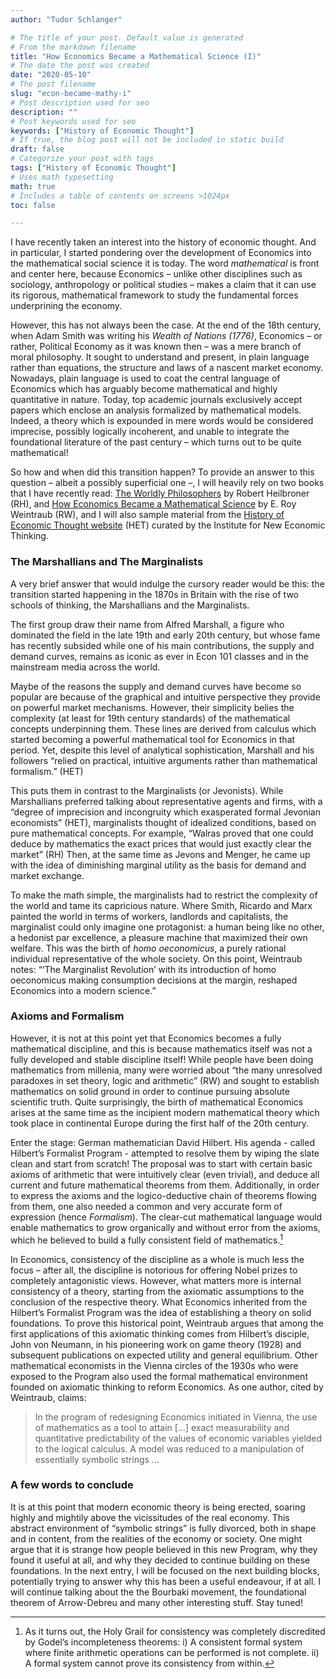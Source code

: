 ---
author: "Tudor Schlanger"

# The title of your post. Default value is generated
# From the markdown filename
title: "How Economics Became a Mathematical Science (I)"
# The date the post was created
date: "2020-05-10"
# The post filename
slug: "econ-became-mathy-i"
# Post description used for seo
description: ""
# Post keywords used for seo
keywords: ["History of Economic Thought"]
# If true, the blog post will not be included in static build
draft: false
# Categorize your post with tags
tags: ["History of Economic Thought"]
# Uses math typesetting
math: true
# Includes a table of contents on screens >1024px
toc: false

---


I have recently taken an interest into the history of economic thought. And in particular, I started pondering over the development of Economics into the mathematical social science it is today. The word *mathematical* is front and center here, because Economics -- unlike other disciplines such as sociology, anthropology or political studies -- makes a claim that it can use its rigorous, mathematical framework to study the fundamental forces underprining the economy. 

However, this has not always been the case. At the end of the 18th century, when Adam Smith was writing his *Wealth of Nations (1776)*, Economics -- or rather, Political Economy as it was known then -- was a mere branch of moral philosophy. It sought to understand and present, in plain language rather than equations, the structure and laws of a nascent market economy. Nowadays, plain language is used to coat the central language of Economics which has arguably become mathematical and highly quantitative in nature. Today, top academic journals exclusively accept papers which enclose an analysis formalized by mathematical models. Indeed, a theory which is expounded in mere words would be considered imprecise, possibly logically incoherent, and unable to integrate the foundational literature of the past century -- which turns out to be quite mathematical!

So how and when did this transition happen? To provide an answer to this question -- albeit a possibly superficial one --, I will heavily rely on two books that I have recently read: [The Worldly Philosophers](https://www.amazon.ca/Worldly-Philosophers-Lives-Economic-Thinkers/dp/068486214X) by Robert Heilbroner (RH), and [How Economics Became a Mathematical Science](https://www.dukeupress.edu/how-Economics-became-a-mathematical-science) by E. Roy Weintraub (RW), and I will also sample material from the [History of Economic Thought website](http://www.hetwebsite.net/het/) (HET) curated by the Institute for New Economic Thinking.

### The Marshallians and The Marginalists

A very brief answer that would indulge the cursory reader would be this: the transition started happening in the 1870s in Britain with the rise of two schools of thinking, the Marshallians and the Marginalists. 

The first group draw their name from Alfred Marshall, a figure who dominated the field in the late 19th and early 20th century, but whose fame has recently subsided while one of his main contributions, the supply and demand curves, remains as iconic as ever in Econ 101 classes and in the mainstream media across the world. 

Maybe of the reasons the supply and demand curves have become so popular are because of the graphical and intuitive perspective they provide on powerful market mechanisms. However, their simplicity belies the complexity (at least for 19th century standards) of the mathematical concepts underpinning them. These lines are derived from calculus which started becoming a powerful mathematical tool for Economics in that period. Yet, despite this level of analytical sophistication, Marshall and his followers "relied on practical, intuitive arguments rather than mathematical formalism." (HET) 

This puts them in contrast to the Marginalists (or Jevonists). While Marshallians preferred talking about representative agents and firms, with a "degree of imprecision and incongruity which exasperated formal Jevonian economists" (HET), marginalists thought of idealized conditions, based on pure mathematical concepts. For example, "Walras proved that one could deduce by mathematics the exact prices that would just exactly clear the market" (RH) Then, at the same time as Jevons and Menger, he came up with the idea of diminishing marginal utility as the basis for demand and market exchange. 

To make the math simple, the marginalists had to restrict the complexity of the world and tame its capricious nature. Where Smith, Ricardo and Marx painted the world in terms of workers, landlords and capitalists, the marginalist could only imagine one protagonist: a human being like no other, a hedonist par excellence, a pleasure machine that maximized their own welfare. This was the birth of *homo oeconomicus*, a purely rational individual representative of the whole society. On this point, Weintraub notes: "'The Marginalist Revolution' with its introduction of homo oeconomicus making consumption decisions at the margin, reshaped Economics into a modern science." 

### Axioms and Formalism

However, it is not at this point yet that Economics becomes a fully mathematical discipline, and this is because mathematics itself was not a fully developed and stable discipline itself! While people have been doing mathematics from millenia, many were worried about "the many unresolved paradoxes in set theory, logic and arithmetic" (RW) and sought to establish mathematics on solid ground in order to continue pursuing absolute scientific truth. Quite surprisingly, the birth of mathematical Economics arises at the same time as the incipient modern mathematical theory which took place in continental Europe during the first half of the 20th century. 

Enter the stage: German mathematician David Hilbert. His agenda - called Hilbert's Formalist Program - attempted to resolve them by wiping the slate clean and start from scratch! The proposal was to start with certain basic axioms of arithmetic that were intuitively clear (even trivial), and deduce all current and future mathematical theorems from them. Additionally, in order to express the axioms and the logico-deductive chain of theorems flowing from them, one also needed a common and very accurate form of expression (hence *Formalism*). The clear-cut mathematical language would enable mathematics to grow organically and without error from the axioms, which he believed to build a fully consistent field of mathematics.^[As it turns out, the Holy Grail for consistency was completely discredited by Godel's incompleteness theorems: i) A consistent formal system where finite arithmetic operations can be performed is not complete. ii) A formal system cannot prove its consistency from within.]

In Economics, consistency of the discipline as a whole is much less the focus -- after all, the discipline is notorious for offering Nobel prizes to completely antagonistic views. However, what matters more is internal consistency of a theory, starting from the axiomatic assumptions to the conclusion of the respective theory. What Economics inherited from the Hilbert's Formalist Program was the idea of establishing a theory on solid foundations. To prove this historical point, Weintraub argues that among the first applications of this axiomatic thinking comes from Hilbert's disciple, John von Neumann, in his pioneering work on game theory (1928) and subsequent publications on expected utility and general equilibrium. Other mathematical economists in the Vienna circles of the 1930s who were exposed to the Program also used the formal mathematical environment founded on axiomatic thinking to reform Economics. As one author, cited by Weintraub, claims:

> In the program of redesigning Economics initiated in Vienna, the use of mathematics as a tool to attain [...] exact measurability and quantitative predictability of the values of economic variables yielded to the logical calculus. A model was reduced to a manipulation of essentially symbolic strings ...


### A few words to conclude 

It is at this point that modern economic theory is being erected, soaring highly and mightily above the vicissitudes of the real economy. This abstract environment of "symbolic strings" is fully divorced, both in shape and in content, from the realities of the economy or society. One might argue that it is strange how people believed in this new Program, why they found it useful at all, and why they decided to continue building on these foundations. In the next entry, I will be focused on the next building blocks, potentially trying to answer why this has been a useful endeavour, if at all. I will continue talking about the the Bourbaki movement, the foundational theorem of Arrow-Debreu and many other interesting stuff. Stay tuned!